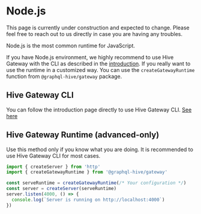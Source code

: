 
# Node.js

<Callout>
  This page is currently under construction and expected to change. Please feel free to reach out to
  us directly in case you are having any troubles.
</Callout>

Node.js is the most common runtime for JavaScript.

If you have Node.js environment, we highly recommend to use Hive Gateway with the CLI as described
in the [introduction](/v1/serve). If you really want to use the runtime in a customized way. You can
use the `createGatewayRuntime` function from `@graphql-hive/gateway` package.

## Hive Gateway CLI

You can follow the introduction page directly to use Hive Gateway CLI. [See here](/v1/serve)

## Hive Gateway Runtime (advanced-only)

Use this method only if you know what you are doing. It is recommended to use Hive Gateway CLI for
most cases.

```ts
import { createServer } from 'http'
import { createGatewayRuntime } from '@graphql-hive/gateway'

const serveRuntime = createGatewayRuntime(/* Your configuration */)
const server = createServer(serveRuntime)
server.listen(4000, () => {
  console.log(`Server is running on http://localhost:4000`)
})
```
